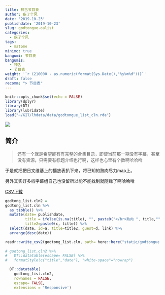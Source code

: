 ```yaml
---
title: 神舌节目表
author: 疾了个风
date: '2019-10-23'
publishdate: '2019-10-23'
slug: godtongue-oalist
categories:
  - 疾了个风
tags:
  - matome
minimo: true
bangumi: 节目表
bangumis:
  - 神舌
  - 节目表
weight: '`r (210000 - as.numeric(format(Sys.Date(),"%y%m%d")))`'
draft: false
recomm: "> 节目表"
---
```



```r
knitr::opts_chunk$set(echo = FALSE)
library(dplyr)
library(DT)
library(lubridate)
load("~/GIT/lhdata/data/godtongue_list_cln.rda")
```


![](https://raw.githubusercontent.com/tcgriffith/owaraisite/master/static/img/godtongue.jpg)



## 简介


> 还有一个就是希望能有有完整的合集目录，即使当前那一期没有字幕，甚至没有资源，只需要有标题介绍也行啊，这样也心里有个数啊哈哈哈


于是就把把日文维基上的播放表扒下来，将已知的熟肉尽力map上。

另外其实好多档字幕组自己也没留所以能不能找到就随缘了啊哈哈哈


[CSV下载](/godtongue.csv)


```r
godtong_list.cln2 = 
godtong_list.cln %>%
  as_tibble() %>%
  mutate(date= publishdate,
         title = ifelse(is.na(title), "", paste0("</br>熟肉 ", title,"")),
         title2=paste0(c, title)) %>%
  select(date, id=a, title=title2, guest=d, link) %>%
  arrange(desc(date))

readr::write_csv2(godtong_list.cln, path= here::here("static/godtongue.csv"))
  
# godtong_list.cln2 %>%
#   DT::datatable(escape= FALSE) %>%
#   formatStyle(c("title","date"), "white-space"="nowrap")

  DT::datatable(
    godtong_list.cln2,
    rownames = FALSE,
    escape= FALSE,
    extensions = 'Responsive')
```

